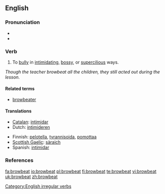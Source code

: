 ==English==

===Pronunciation===
* {{IPA|/'brɑʊbiːt/}}
* {{audio|en-us-browbeat.ogg|Audio (US)}}

===Verb===
{{en-verb|browbeats|browbeating|browbeat|browbeaten}}

# {{transitive}} To [[bully]] in [[intimidating]], [[bossy]], or [[supercilious]] ways.

''Though the teacher browbeat all the children, they still acted out during the lesson.'' 

====Related terms====
* [[browbeater]]

====Translations====
{{top}}
* [[Catalan]]: [[intimidar]]
* Dutch: [[intimideren]]
{{mid}}
* Finnish: [[pelotella]], [[tyrannisoida]], [[pomottaa]]
* [[Scottish Gaelic]]: [[sàraich]]
* Spanish: [[intimidar]]
{{bottom}}

===References===
{{R:Century 1911}}
{{R:Webster 1913}}

[[Category:English irregular verbs]]

[[fa:browbeat]]
[[io:browbeat]]
[[pl:browbeat]]
[[fi:browbeat]]
[[te:browbeat]]
[[vi:browbeat]]
[[uk:browbeat]]
[[zh:browbeat]]